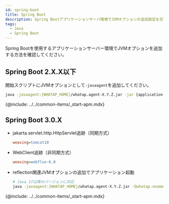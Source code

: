 ```yaml
---
id: spring-boot
title: Spring Boot
description: Spring Bootアプリケーションサーバ環境でJVMオプションの追加設定を完了してください。
tags:
  - Java
  - Spring Boot
---
```


Spring Bootを使用するアプリケーションサーバー環境でJVMオプションを追加する方法を確認してください。 

## Spring Boot 2.X.X以下

開始スクリプトにJVMオプションとして`-javaagent`を追加してください。

```bash
java -javaagent:{WHATAP_HOME}/whatap.agent-X.Y.Z.jar -jar {application.jar}
```

{@include: ../../common-items/_start-apm.mdx}

## Spring Boot 3.0.X

-   jakarta.servlet.http.HttpServlet追跡（同期方式）

    ```ini title='whatap.conf'
    weaving=tomcat10
    ```

-   WebClient追跡（非同期方式）

    ```ini title='whatap.conf'
    weaving=webflux-6.0
    ```

-   reflection関連JVMオプションの追加でアプリケーション起動

    ```bash
    # Java 17以降のバージョンに対応
    java -javaagent:{WHATAP_HOME}/whatap.agent-X.Y.Z.jar -Dwhatap.oname={Agent_Name} --add-opens=java.base/java.lang=ALL-UNNAMED -jar {application.jar}
    ```

{@include: ../../common-items/_start-apm.mdx}
